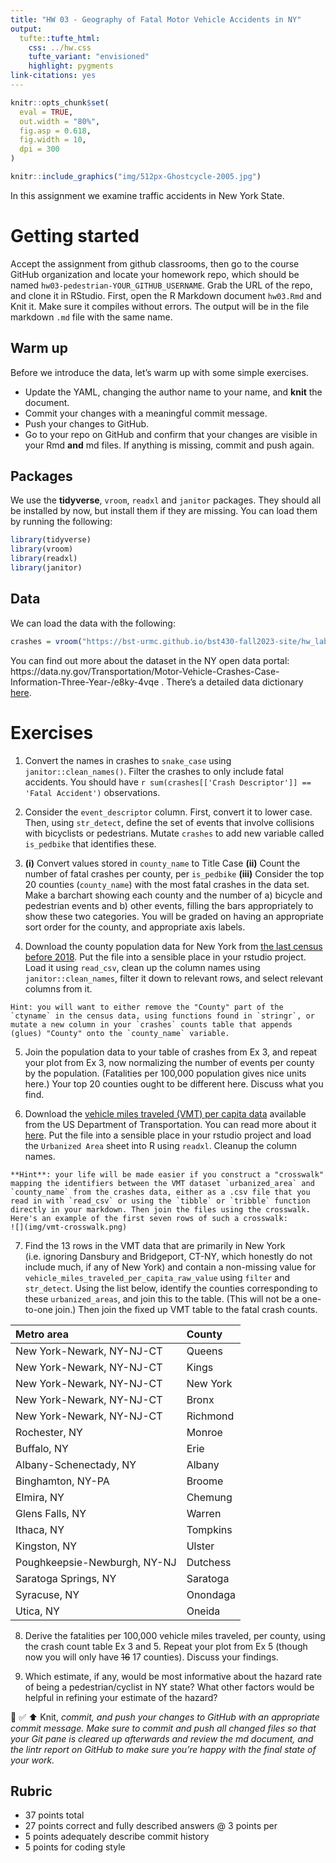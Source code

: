 ```yaml
---
title: "HW 03 - Geography of Fatal Motor Vehicle Accidents in NY"
output: 
  tufte::tufte_html:
    css: ../hw.css
    tufte_variant: "envisioned"
    highlight: pygments
link-citations: yes
---
```


```r
knitr::opts_chunk$set(
  eval = TRUE,
  out.width = "80%",
  fig.asp = 0.618,
  fig.width = 10,
  dpi = 300
)
```

```r
knitr::include_graphics("img/512px-Ghostcycle-2005.jpg")
```

In this assignment we examine traffic accidents in New York State.


# Getting started

Accept the assignment from github classrooms, then go to the course GitHub organization and locate your homework repo, which should be named `hw03-pedestrian-YOUR_GITHUB_USERNAME`.
Grab the URL of the repo, and clone it in RStudio.
First, open the R Markdown document `hw03.Rmd` and Knit it.
Make sure it compiles without errors.
The output will be in the file markdown `.md` file with the same name.

## Warm up

Before we introduce the data, let's warm up with some simple exercises.

-   Update the YAML, changing the author name to your name, and **knit** the document.
-   Commit your changes with a meaningful commit message.
-   Push your changes to GitHub.
-   Go to your repo on GitHub and confirm that your changes are visible in your Rmd **and** md files. If anything is missing, commit and push again.

## Packages

We use the **tidyverse**, `vroom`, `readxl` and `janitor` packages.
They should all be installed by now, but install them if they are missing.
You can load them by running the following:

```r
library(tidyverse)
library(vroom)
library(readxl)
library(janitor)
```

## Data

We can load the data with the following:

```r
crashes = vroom("https://bst-urmc.github.io/bst430-fall2023-site/hw_lab_instruction/hw02-accidents/data/ny_collisions_2018_2019.csv.gz")
```

You can find out more about the dataset in the NY open data portal:  https://data.ny.gov/Transportation/Motor-Vehicle-Crashes-Case-Information-Three-Year-/e8ky-4vqe .  There's a detailed data dictionary [here](https://data.ny.gov/api/views/e8ky-4vqe/files/991fc5ad-3c1d-4eb1-908a-86343907be58?download=true&filename=NYSDMV_Crashes_CaseInformation_DataDictionary.pdf).

# Exercises

1.  Convert the names in crashes to `snake_case` using `janitor::clean_names()`.  Filter the crashes to only include fatal accidents.  You should have `r sum(crashes[['Crash Descriptor']] == 'Fatal Accident')` observations.

2.  Consider the `event_descriptor` column.  First, convert it to lower case.  Then, using `str_detect`, define the set of events that involve collisions with bicyclists or pedestrians.  Mutate `crashes` to add new variable called `is_pedbike` that identifies these.

3.
  **(i)** Convert values stored in `county_name` to Title Case
  **(ii)**  Count the number of fatal crashes per county, per `is_pedbike` 
  **(iii)** Consider the top 20 counties (`county_name`) with the most fatal crashes in the data set. Make a barchart showing each county and the number of a) bicycle and pedestrian events and b) other events, filling the bars appropriately to show these two categories.  You will be graded on having an appropriate sort order for the county, and appropriate axis labels.

4.  Download the county population data for New York from [the last census before 2018](https://www.census.gov/data/tables/time-series/demo/popest/2010s-counties-detail.html). Put the file into a sensible place in your rstudio project.  Load it using `read_csv`, clean up the column names using `janitor::clean_names`, filter it down to relevant rows, and select relevant columns from it.

```marginfigure
Hint: you will want to either remove the "County" part of the `ctyname` in the census data, using functions found in `stringr`, or mutate a new column in your `crashes` counts table that appends (glues) "County" onto the `county_name` variable.
```

5.  Join the population data to your table of crashes from Ex 3, and repeat your plot from Ex 3, now normalizing the number of events per county by the population.  (Fatalities per 100,000 population gives nice units here.) Your top 20 counties ought to be different here. Discuss what you find.

6.  Download the [vehicle miles traveled (VMT) per capita data](https://www7.transportation.gov/mission/health/transportation-and-health-tool-data-excel) available from the US Department of Transportation.  You can read more about it [here](https://www.transportation.gov/mission/health/vmt-capita#indicatordescription).  Put the file into a sensible place in your rstudio project and load the `Urbanized Area` sheet into R using `readxl`.  Cleanup the column names.

```marginfigure
**Hint**: your life will be made easier if you construct a "crosswalk" mapping the identifiers between the VMT dataset `urbanized_area` and `county_name` from the crashes data, either as a .csv file that you read in with `read_csv` or using the `tibble` or `tribble` function directly in your markdown. Then join the files using the crosswalk.  Here's an example of the first seven rows of such a crosswalk:
![](img/vmt-crosswalk.png)
```

7.  Find the 13 rows in the VMT data that are primarily in New York (i.e. ignoring Dansbury and Bridgeport, CT-NY, which honestly do not include much, if any of New York) and contain a non-missing value for `vehicle_miles_traveled_per_capita_raw_value` using `filter` and `str_detect`. Using the list below, identify the counties corresponding to these `urbanized_areas`, and join this to the table.  (This will not be a one-to-one join.)  Then join the fixed up VMT table to the fatal crash counts.

|Metro area              |County |
|:----------------------------|:-----------|
|New York-Newark, NY-NJ-CT    |Queens      |
|New York-Newark, NY-NJ-CT    |Kings       |
|New York-Newark, NY-NJ-CT    |New York    |
|New York-Newark, NY-NJ-CT    |Bronx       |
|New York-Newark, NY-NJ-CT    |Richmond    |
|Rochester, NY                |Monroe      |
|Buffalo, NY                  |Erie        |
|Albany-Schenectady, NY       |Albany      |
|Binghamton, NY-PA            |Broome      |
|Elmira, NY                   |Chemung     |
|Glens Falls, NY              |Warren      |
|Ithaca, NY                   |Tompkins    |
|Kingston, NY                 |Ulster      |
|Poughkeepsie-Newburgh, NY-NJ |Dutchess    |
|Saratoga Springs, NY         |Saratoga    |
|Syracuse, NY                 |Onondaga    |
|Utica, NY                    |Oneida      |

8.  Derive the fatalities per 100,000 vehicle miles traveled, per county, using the crash count table Ex 3 and 5.  Repeat your plot from Ex 5 (though now you will only have <s>16</s> 17 counties).  Discuss your findings.

9.  Which estimate, if any, would be most informative about the hazard rate of being a pedestrian/cyclist in NY state?  What other factors would be helpful in refining your estimate of the hazard?

 🧶 ✅ ⬆️ Knit, *commit, and push your changes to GitHub with an appropriate commit message. Make sure to commit and push all changed files so that your Git pane is cleared up afterwards and review the md document, and the lintr report on GitHub to make sure you're happy with the final state of your work.*

## Rubric

* 37 points total
*  27 points correct and fully described answers @ 3 points per
*  5 points adequately describe commit history
*  5 points for coding style
